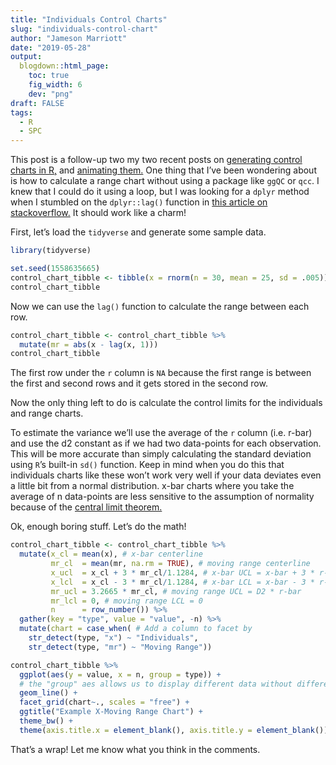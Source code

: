 ```yaml
---
title: "Individuals Control Charts"
slug: "individuals-control-chart"
author: "Jameson Marriott"
date: "2019-05-28"
output:
  blogdown::html_page:
    toc: true
    fig_width: 6
    dev: "png"
draft: FALSE
tags:
  - R
  - SPC
---
```


This post is a follow-up two my two recent posts on [generating control charts in R,](https://jmarriott.com/posts/testing-ggqc/) and [animating them.](https://jmarriott.com/posts/annimate-control-chart/) One thing that I've been wondering about is how to calculate a range chart without using a package like `ggQC` or `qcc`. I knew that I could do it using a loop, but I was looking for a `dplyr` method when I stumbled on the `dplyr::lag()` function in [this article on stackoverflow.](https://stackoverflow.com/questions/21667262/how-to-find-difference-between-values-in-two-rows-in-an-r-dataframe-using-dplyr) It should work like a charm! 

First, let's load the `tidyverse` and generate some sample data. 

```r
library(tidyverse)
```

```r
set.seed(1558635665)
control_chart_tibble <- tibble(x = rnorm(n = 30, mean = 25, sd = .005))
control_chart_tibble
```

Now we can use the `lag()` function to calculate the range between each row. 

```r
control_chart_tibble <- control_chart_tibble %>%
  mutate(mr = abs(x - lag(x, 1)))
control_chart_tibble
```

The first row under the `r` column is `NA` because the first range is between the first and second rows and it gets stored in the second row. 

Now the only thing left to do is calculate the control limits for the individuals and range charts. 

To estimate the variance we'll use the average of the `r` column (i.e. r-bar) and use the d2 constant as if we had two data-points for each observation. This will be more accurate than simply calculating the standard deviation using `R`'s built-in `sd()` function. Keep in mind when you do this that individuals charts like these won't work very well if your data deviates even a little bit from a normal distribution. x-bar charts where you take the average of n data-points are less sensitive to the assumption of normality because of the [central limit theorem.](https://en.wikipedia.org/wiki/Central_limit_theorem) 

Ok, enough boring stuff. Let's do the math!

```r
control_chart_tibble <- control_chart_tibble %>%
  mutate(x_cl = mean(x), # x-bar centerline
         mr_cl  = mean(mr, na.rm = TRUE), # moving range centerline
         x_ucl  = x_cl + 3 * mr_cl/1.1284, # x-bar UCL = x-bar + 3 * r-bar / d2
         x_lcl  = x_cl - 3 * mr_cl/1.1284, # x-bar LCL = x-bar - 3 * r-bar / d2
         mr_ucl = 3.2665 * mr_cl, # moving range UCL = D2 * r-bar
         mr_lcl = 0, # moving range LCL = 0
         n      = row_number()) %>%
  gather(key = "type", value = "value", -n) %>%
  mutate(chart = case_when( # Add a column to facet by
    str_detect(type, "x") ~ "Individuals",
    str_detect(type, "mr") ~ "Moving Range"))

control_chart_tibble %>%
  ggplot(aes(y = value, x = n, group = type)) + 
  # the "group" aes allows us to display different data without differentiating it on the chart
  geom_line() +
  facet_grid(chart~., scales = "free") +
  ggtitle("Example X-Moving Range Chart") +
  theme_bw() +
  theme(axis.title.x = element_blank(), axis.title.y = element_blank())
```

That's a wrap! Let me know what you think in the comments. 